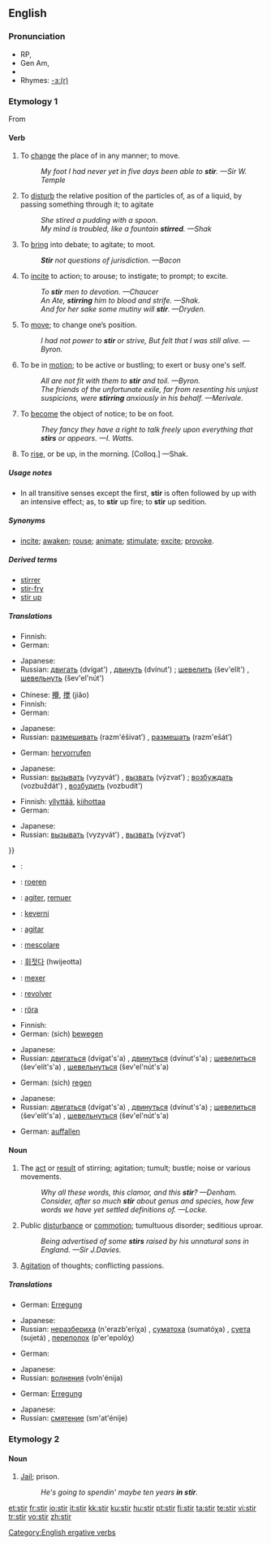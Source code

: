 ==English==

===Pronunciation===
* RP, {{IPA|/stɜː/}}
* Gen Am, {{IPA|/stɜːr/}}
* {{audio|en-us-stir.ogg|Audio (US)}}
* Rhymes: [[Rhymes:English:-ɜː(r)|-ɜː(r)]]

===Etymology 1===
From {{etyl|ang|en}} {{term|styrian||lang=ang}}

====Verb====
{{en-verb|stir|r|ing}}

# {{transitive}} To [[change]] the place of in any manner; to move.
#: ''My foot I had never yet in five days been able to '''stir'''. —Sir W. Temple''
# {{transitive}} To [[disturb]] the relative position of the particles of, as of a liquid, by passing something through it; to agitate
#: ''She stired a pudding with a spoon''.
#: ''My mind is troubled, like a fountain '''stirred'''. —Shak''
# {{transitive}} To [[bring]] into debate; to agitate; to moot.
#: '''''Stir''' not questions of jurisdiction. —Bacon''
# {{transitive}} To [[incite]] to action; to arouse; to instigate; to prompt; to excite.
#: ''To '''stir''' men to devotion. —Chaucer''
#: ''An Ate, '''stirring''' him to blood and strife. —Shak.''
#: ''And for her sake some mutiny will '''stir'''. —Dryden.''
# {{intransitive}} To [[move]]; to change one’s position.
#: ''I had not power to '''stir''' or strive, But felt that I was still alive. —Byron.''
# {{intransitive}} To be in [[motion]]; to be active or bustling; to exert or busy one's self.
#: ''All are not fit with them to '''stir''' and toil. —Byron.''
#: ''The friends of the unfortunate exile, far from resenting his unjust suspicions, were '''stirring''' anxiously in his behalf. —Merivale.''
# {{intransitive}} To [[become]] the object of notice; to be on foot.
#: ''They fancy they have a right to talk freely upon everything that '''stirs''' or appears. —I. Watts.''
# {{intransitive}} To [[rise]], or be up, in the morning. [Colloq.] —Shak.

=====Usage notes=====
* In all transitive senses except the first, '''stir''' is often followed by up with an intensive effect; as, to '''stir''' up fire; to '''stir''' up sedition.

=====Synonyms=====
* {{sense|to move}} [[incite]]; [[awaken]]; [[rouse]]; [[animate]]; [[stimulate]]; [[excite]]; [[provoke]].

=====Derived terms=====
* [[stirrer]]
* [[stir-fry]]
* [[stir up]]

=====Translations=====
{{trans-top|To change the place of in any manner; to move}}
* Finnish: {{t-|fi|liikuttaa}}
* German: {{t+|de|bewegen}}
{{trans-mid}}
* Japanese: {{t-|ja|動かす|tr=ugokasu|sc=Jpan}}
* Russian: [[двигать]] (dvígat') {{impf}}, [[двинуть]] (dvínut') {{pf}}; [[шевелить]] (šev'elít') {{impf}}, [[шевельнуть]] (šev'el'nút') {{pf}}
{{trans-bottom}}

{{trans-top|To disturb the relative position of the particles of}}
* Chinese: [[攪]], [[搅]] (jiǎo)
* Finnish: {{t-|fi|sekoittaa}}
* German: {{t+|de|rühren}}
{{trans-mid}}
* Japanese: {{t|ja|掻き混ぜる|tr=kaki-mazeru|sc=Jpan}}
* Russian: [[размешивать]] (razm'éšivat’) {{impf}}, [[размешать]] (razm'ešát’) {{pf}}
{{trans-bottom}}

{{trans-top|To bring into debate; to agitate; to moot}}
* German: [[hervorrufen]]
{{trans-mid}}
* Japanese: {{t|ja|扇動する|tr=sendō suru|sc=Jpan}}
* Russian: [[вызывать]] (vyzyvát') {{impf}}, [[вызвать]] (výzvat') {{pf}}; [[возбуждать]] (vozbuždát') {{impf}}, [[возбудить]] (vozbudít') {{pf}}
{{trans-bottom}}

{{trans-top|To incite to action; to arouse; to instigate; to prompt; to excite}}
* Finnish: [[yllyttää]], [[kiihottaa]]
* German: {{t-|de|anstacheln}}
{{trans-mid}}
* Japanese: {{t|ja|かき立てる|tr=kakitateru|sc=Jpan}}
* Russian: [[вызывать]] (vyzyvát') {{impf}}, [[вызвать]] (výzvat') {{pf}}
{{trans-bottom}}

{{checktrans-top}}}}
* {{ttbc|Arabic}}: {{Arab|[[مزج]]}} {{unicode|(mázaja)}}
* {{ttbc|Dutch}}: [[roeren]]
* {{ttbc|French}}: [[agiter]], [[remuer]]
* {{ttbc|Hungarian}}: [[keverni]]
* {{ttbc|Ido}}: [[agitar]]
* {{ttbc|Italian}}: [[mescolare]]
{{trans-mid}}
* {{ttbc|Korean}}: [[휘젓다]] (hwijeotta)
* {{ttbc|Portuguese}}: [[mexer]]
* {{ttbc|Spanish}}: [[revolver]]
* {{ttbc|Swedish}}: [[röra]]
{{trans-bottom}}

{{trans-top|To move; to change one’s position}}
* Finnish: {{t+|fi|liikkua}}
* German: (sich) [[bewegen]]
{{trans-mid}}
* Japanese: {{t+|ja|動く|tr=ugoku|sc=Jpan}}
* Russian: [[двигаться]] (dvígat's'a) {{impf}}, [[двинуться]] (dvínut's'a) {{pf}}; [[шевелиться]] (šev'elít's'a) {{impf}}, [[шевельнуться]] (šev'el'nút's'a) {{pf}}
{{trans-bottom}}

{{trans-top|To be in motion}}
* German: (sich) [[regen]]
{{trans-mid}}
* Japanese: {{t|ja|動き回る|tr=ugoki-mawaru|sc=Jpan}}
* Russian: [[двигаться]] (dvígat's'a) {{impf}}, [[двинуться]] (dvínut's'a) {{pf}}; [[шевелиться]] (šev'elít's'a) {{impf}}, [[шевельнуться]] (šev'el'nút's'a) {{pf}}
{{trans-bottom}}

{{trans-top|To become the object of notice; to be on foot}}
* German: [[auffallen]]
{{trans-mid}}
{{trans-bottom}}

{{trans-top|To rise, or be up, in the morning}}
{{trans-mid}}
{{trans-bottom}}

====Noun====
{{en-noun|s|-}}

# The [[act]] or [[result]] of stirring; agitation; tumult; bustle; noise or various movements.
#: ''Why all these words, this clamor, and this '''stir'''? —Denham.''
#: ''Consider, after so much '''stir''' about genus and species, how few words we have yet settled definitions of. —Locke.''
# Public [[disturbance]] or [[commotion]]; tumultuous disorder; seditious uproar.
#: ''Being advertised of some '''stirs''' raised by his unnatural sons in England. —Sir J.Davies.''
# [[agitation|Agitation]] of thoughts; conflicting passions.

=====Translations=====
{{trans-top|The act or result of stirring}}
* German: [[Erregung]]
{{trans-mid}}
* Japanese: {{t|ja|撹拌|tr=kakuhan|sc=Jpan}}
* Russian: [[неразбериха]] (n'erazb'eríχa) {{f}}, [[суматоха]] (sumatóχa) {{f}}, [[суета]] (sujetá) {{f}}, [[переполох]] (p'er'epolóχ) {{m}}
{{trans-bottom}}

{{trans-top|Public disturbance or commotion}}
* German: {{t+|de|Aufruhr}}
{{trans-mid}}
* Japanese: {{t|ja|騒動|tr=sōdō|sc=Jpan}}
* Russian: [[волнения]] (voln'énija) {{p}}
{{trans-bottom}}

{{trans-top|Agitation of thoughts; conflicting passions}}
* German: [[Erregung]]
{{trans-mid}}
* Japanese: {{t|ja|騒動|tr=sōdō|sc=Jpan}}
* Russian: [[смятение]] (sm'at'énije) {{n}}
{{trans-bottom}}

===Etymology 2===
{{etystub}}

====Noun====
{{en-noun|-}}

# {{slang}} [[jail|Jail]]; prison.
#: ''He's going to spendin' maybe ten years '''in stir'''.''

[[Category:English ergative verbs]]

[[et:stir]]
[[fr:stir]]
[[io:stir]]
[[it:stir]]
[[kk:stir]]
[[ku:stir]]
[[hu:stir]]
[[pt:stir]]
[[fi:stir]]
[[ta:stir]]
[[te:stir]]
[[vi:stir]]
[[tr:stir]]
[[vo:stir]]
[[zh:stir]]